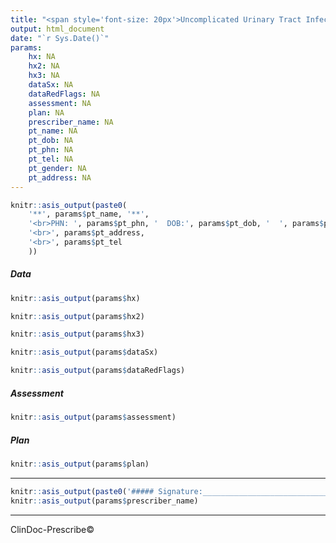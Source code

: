 ```yaml
---
title: "<span style='font-size: 20px'>Uncomplicated Urinary Tract Infection</style>"
output: html_document
date: "`r Sys.Date()`"
params:
    hx: NA
    hx2: NA
    hx3: NA
    dataSx: NA
    dataRedFlags: NA
    assessment: NA
    plan: NA
    prescriber_name: NA
    pt_name: NA
    pt_dob: NA
    pt_phn: NA
    pt_tel: NA
    pt_gender: NA
    pt_address: NA
---
```



```r
knitr::asis_output(paste0(
    '**', params$pt_name, '**',
    '<br>PHN: ', params$pt_phn, '  DOB:', params$pt_dob, '  ', params$pt_gender,
    '<br>', params$pt_address, 
    '<br>', params$pt_tel
    ))
```

##### Data

```r
knitr::asis_output(params$hx)
```

```r
knitr::asis_output(params$hx2)
```

```r
knitr::asis_output(params$hx3)
```

```r
knitr::asis_output(params$dataSx)
```

```r
knitr::asis_output(params$dataRedFlags)
```

##### Assessment 

```r
knitr::asis_output(params$assessment)
```

##### Plan

```r
knitr::asis_output(params$plan)
```

---

```r
knitr::asis_output(paste0('##### Signature:________________________________________________<br>'))
knitr::asis_output(params$prescriber_name)
```

---

ClinDoc-Prescribe© 
